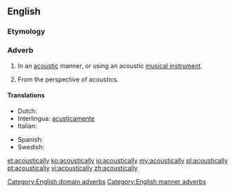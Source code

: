 ==English==

===Etymology===
{{suffix|acoustical|ly}}

===Adverb===
{{en-adv|-}}

# {{context|manner|lang=en}} In an [[acoustic]] manner, or using an acoustic [[musical instrument]].
# {{context|domain|lang=en}} From the perspective of acoustics.

====Translations====
{{trans-top|in an acoustic manner}}
* Dutch: {{t+|nl|akoestisch}}
* Interlingua: [[acusticamente]]
* Italian: {{t+|it|acusticamente}}
{{trans-mid}}
* Spanish: {{t-|es|acústicamente}}
* Swedish: {{t+|sv|akustiskt}}
{{trans-bottom}}

[[Category:English domain adverbs]]
[[Category:English manner adverbs]]

[[et:acoustically]]
[[ko:acoustically]]
[[io:acoustically]]
[[my:acoustically]]
[[pl:acoustically]]
[[pt:acoustically]]
[[vi:acoustically]]
[[zh:acoustically]]